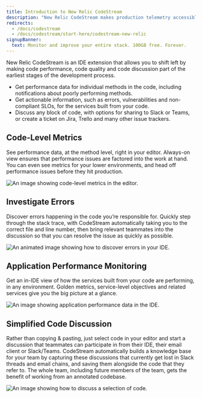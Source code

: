 ```yaml
---
title: Introduction to New Relic CodeStream
description: "New Relic CodeStream makes production telemetry accessible where developers live... the IDE."
redirects:
  - /docs/codestream
  - /docs/codestream/start-here/codestream-new-relic
signupBanner:
  text: Monitor and improve your entire stack. 100GB free. Forever.
---
```






New Relic CodeStream is an IDE extension that allows you to shift left by making code performance, code quality and code discussion part of the earliest stages of the development process. 

* Get performance data for individual methods in the code, including notifications about poorly performing methods.
* Get actionable information, such as errors, vulnerabilities and non-compliant SLOs, for the services built from your code.
* Discuss any block of code, with options for sharing to Slack or Teams, or create a ticket on Jira, Trello and many other issue trackers.

## Code-Level Metrics

See performance data, at the method level, right in your editor. Always-on view ensures that performance issues are factored into the work at hand. You can even see metrics for your lower environments, and head off performance issues before they hit production.

<img
  title="Code-Level Metrics"
  alt="An image showing code-level metrics in the editor."
  src={codestreamVscClm}
/>

## Investigate Errors

Discover errors happening in the code you’re responsible for. Quickly step through the stack trace, with CodeStream automatically taking you to the correct file and line number, then bring relevant teammates into the discussion so that you can resolve the issue as quickly as possible.

<img
  title="Discovering errors in your IDE."
  alt="An animated image showing how to discover errors in your IDE."
  src={codestreamErrorCommentAnimation}
/>

## Application Performance Monitoring

Get an in-IDE view of how the services built from your code are performing, in any environment. Golden metrics, service-level objectives and related services give you the big picture at a glance.

<img
  title="Application Performance Monitoring"
  alt="An image showing application performance data in the IDE."
  src={codestreamVscSlt}
/>

## Simplified Code Discussion

Rather than copying & pasting, just select code in your editor and start a discussion that teammates can participate in from their IDE, their email client or Slack/Teams. CodeStream automatically builds a knowledge base for your team by capturing these discussions that currently get lost in Slack threads and email chains, and saving them alongside the code that they refer to. The whole team, including future members of the team, gets the benefit of working from an annotated codebase.

<img
  title="How to discuss code in your IDE."
  alt="An image showing how to discuss a selection of code."
  src={codestreamDiscussCode}
/>
